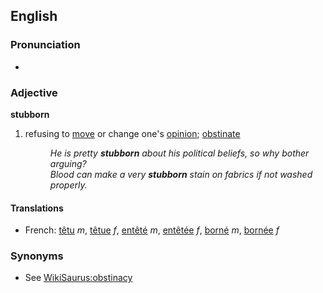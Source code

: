 ==English==
===Pronunciation===
*{{audio|en-us-stubborn.ogg|Audio (US)}}

===Adjective===
'''stubborn'''
#refusing to [[move]] or change one's [[opinion]]; [[obstinate]]
#:''He is pretty '''stubborn''' about his political beliefs, so why bother arguing?''
#:''Blood can make a very '''stubborn''' stain on fabrics if not washed properly.''

====Translations====
*French: [[têtu]] ''m'', [[têtue]] ''f'', [[entêté]] ''m'', [[entêtée]] ''f'', [[borné]] ''m'', [[bornée]] ''f''

===Synonyms===
*See [[WikiSaurus:obstinacy]]